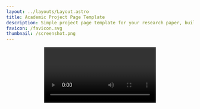 ```yaml
---
layout: ../layouts/Layout.astro
title: Academic Project Page Template
description: Simple project page template for your research paper, built with Astro and Tailwind CSS
favicon: /favicon.svg
thumbnail: /screenshot.png
---
```







<Header
  title={frontmatter.title}
  authors={[
    {
      name: "Edward Berman",
      url: "https://ebrmn.space/",
      institution: "Northeastern University",
    },
    {
      name: "et al.",
      institution: "Institution Two",
    },
  ]}
  conference="In prep."
  notes={[
    {
      symbol: "*",
      text: "author note one",
    },
    {
      symbol: "†",
      text: "author note two",
    },
  ]}
  links={[
    {
      name: "Paper",
      url: "",
      icon: "fa-solid:file-pdf",
    },
    {
      name: "Code",
      url: "https://github.com/EdwardBerman/cosmo-corr",
      icon: "mdi:github",
    },
    {
      name: "arXiv",
      url: "",
      icon: "academicons:arxiv",
    },
  ]}
  />

<Video source={outside} />

## Abstract

Properly estimating correlations between objects at different spatial scales necessitates <LaTeX formula="\mathcal{O}(n^2)" /> distance calculations. For this reason, most widely adopted packages for estimating correlations use clustering algorithms to approximate local trends. Methods for quantifying the error introduced by clustering have been understudied. In response, we present an algorithm for estimating correlations that is probabilistic in the way that it clusters objects, enabling us to quantify the uncertainty caused by clustering simply through model inference. We also observe that these soft clustering assignments enable correlation estimators that are theoretically differentiable with respect to their input catalogs. Thus, we follow by building up a theoretical framework for differentiable correlation functions and describe their utility in comparison to existing surrogate models. Notably, we find that the repeated use of the normalization and distance function calls makes gradient calculations slow and sparsity patterns in Jacobians that propagate through the chain rule makes the precision unstable, pointing towards either approximate or surrogate methods as a necessary solution to exact gradients from correlation functions. To that end, we close with a discussion of surrogate models as proxies for correlation functions. We provide an example that demonstrates the efficacy of surrogate models to enable gradient based optimization of astrophysical model parameters, successfully minimizing a correlation function output. Our numerical experiments cover science cases across cosmology, from point spread function (PSF) modeling efforts to gravitational simulations to intrinsic alignments (IA). We release the code used in this study at [https://github.com/EdwardBerman/cosmo-corr](https://github.com/EdwardBerman/cosmo-corr) and [https://github.com/EdwardBerman/jax-cosmo-corr](https://github.com/EdwardBerman/jax-cosmo-corr).

## Another section, with a figure

Use the figure component to display images, videos, equations, or any other element, with an optional caption.

<Figure
    caption="Diagram of the transformer deep learning architecture."
  >
    <Image src={transformer} alt="alt text" />
</Figure>

## Two columns

Use the two columns component to display two columns of content. In this example, the first column contains a figure with a YouTube video and the second column contains a figure with a custom [React](https://react.dev/) component. By default, they display side by side, but if the screen is narrow enough (for example, on mobile), they're arranged vertically.

<TwoColumns>
  <Figure slot="left" caption="Take a look at this YouTube video.">
    <YouTubeVideo videoId="wjZofJX0v4M" />
  </Figure>
  <Figure slot="right" caption="Now look at this Gaussian Splat, rendered with a React component.">
    <Splat client:idle />
  </Figure>
</TwoColumns>

## LaTeX

You can also add LaTeX formulas, rendered during the build process using [KaTeX](https://katex.org/) so they're quick to load for visitors of your project page. You can write them inline, like this: <LaTeX inline formula="a^2 + b^2 = c^2" />. Or, you can write them as a block:

<LaTeX formula="\int_a^b f(x) dx" />

## BibTeX citation

```
@misc{roman2024academic,
  author = "{Roman Hauksson}",
  title = "Academic Project Page Template",
  year = "2024",
  howpublished = "\url{https://research-template.roman.technology}",
}
```
